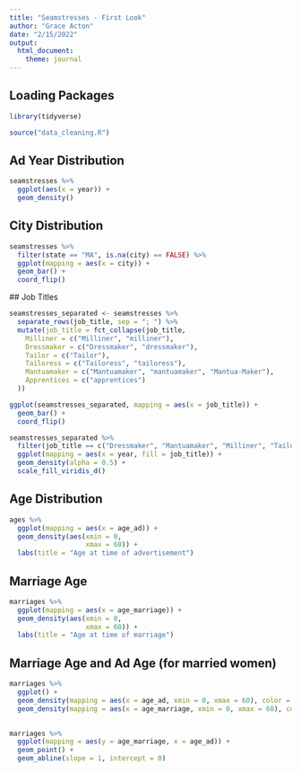 ```yaml
---
title: "Seamstresses - First Look"
author: "Grace Acton"
date: "2/15/2022"
output: 
  html_document: 
    theme: journal
---
```


## Loading Packages 

```r
library(tidyverse)

source("data_cleaning.R")
```

## Ad Year Distribution

```r
seamstresses %>% 
  ggplot(aes(x = year)) +
  geom_density()
```


## City Distribution
 
```r
seamstresses %>% 
  filter(state == "MA", is.na(city) == FALSE) %>% 
  ggplot(mapping = aes(x = city)) +
  geom_bar() +
  coord_flip()
```
 ## Job Titles

```r
seamstresses_separated <- seamstresses %>% 
  separate_rows(job_title, sep = "; ") %>% 
  mutate(job_title = fct_collapse(job_title,
    Milliner = c("Milliner", "milliner"),
    Dressmaker = c("Dressmaker", "dressmaker"),
    Tailor = c("Tailor"),
    Tailoress = c("Tailoress", "tailoress"),
    Mantuamaker = c("Mantuamaker", "mantuamaker", "Mantua-Maker"),
    Apprentices = c("apprentices")
  ))

ggplot(seamstresses_separated, mapping = aes(x = job_title)) +
  geom_bar() +
  coord_flip()
```

```r
seamstresses_separated %>% 
  filter(job_title == c("Dressmaker", "Mantuamaker", "Milliner", "Tailoress")) %>% 
  ggplot(mapping = aes(x = year, fill = job_title)) +
  geom_density(alpha = 0.5) +
  scale_fill_viridis_d()

```

## Age Distribution

```r
ages %>% 
  ggplot(mapping = aes(x = age_ad)) +
  geom_density(aes(xmin = 0,
                   xmax = 60)) +
  labs(title = "Age at time of advertisement")
```

## Marriage Age

```r
marriages %>% 
  ggplot(mapping = aes(x = age_marriage)) +
  geom_density(aes(xmin = 0,
                   xmax = 60)) +
  labs(title = "Age at time of marriage")
```

## Marriage Age and Ad Age (for married women)

```r
marriages %>% 
  ggplot() +
  geom_density(mapping = aes(x = age_ad, xmin = 0, xmax = 60), color = "darkolivegreen") +
  geom_density(mapping = aes(x = age_marriage, xmin = 0, xmax = 60), color = "darkmagenta") 
  
```
```r
marriages %>% 
  ggplot(mapping = aes(y = age_marriage, x = age_ad)) +
  geom_point() +
  geom_abline(slope = 1, intercept = 0)
```




